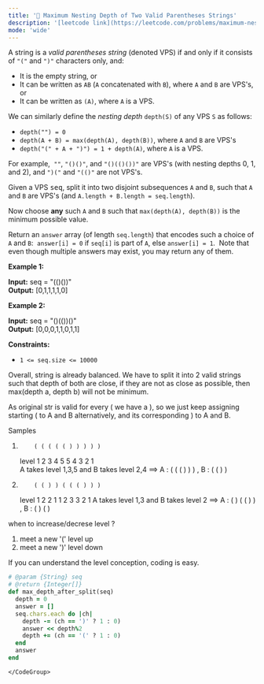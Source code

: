 ```yaml
---
title: '🧀 Maximum Nesting Depth of Two Valid Parentheses Strings'
description: '[leetcode link](https://leetcode.com/problems/maximum-nesting-depth-of-two-valid-parentheses-strings/description/)'
mode: 'wide'
---
```

<Tabs>
  <Tab title="Question" icon="circle-question" iconType="regular">
    <Card>
      <p>A string is a <em>valid parentheses string</em>&nbsp;(denoted VPS) if and only if it consists of <code>&quot;(&quot;</code> and <code>&quot;)&quot;</code> characters only, and:</p>  <ul>  <li>It is the empty string, or</li>  <li>It can be written as&nbsp;<code>AB</code>&nbsp;(<code>A</code>&nbsp;concatenated with&nbsp;<code>B</code>), where&nbsp;<code>A</code>&nbsp;and&nbsp;<code>B</code>&nbsp;are VPS&#39;s, or</li>  <li>It can be written as&nbsp;<code>(A)</code>, where&nbsp;<code>A</code>&nbsp;is a VPS.</li> </ul>  <p>We can&nbsp;similarly define the <em>nesting depth</em> <code>depth(S)</code> of any VPS <code>S</code> as follows:</p>  <ul>  <li><code>depth(&quot;&quot;) = 0</code></li>  <li><code>depth(A + B) = max(depth(A), depth(B))</code>, where <code>A</code> and <code>B</code> are VPS&#39;s</li>  <li><code>depth(&quot;(&quot; + A + &quot;)&quot;) = 1 + depth(A)</code>, where <code>A</code> is a VPS.</li> </ul>  <p>For example,&nbsp; <code>&quot;&quot;</code>,&nbsp;<code>&quot;()()&quot;</code>, and&nbsp;<code>&quot;()(()())&quot;</code>&nbsp;are VPS&#39;s (with nesting depths 0, 1, and 2), and <code>&quot;)(&quot;</code> and <code>&quot;(()&quot;</code> are not VPS&#39;s.</p>    <p>Given a VPS <font face="monospace">seq</font>, split it into two disjoint subsequences <code>A</code> and <code>B</code>, such that&nbsp;<code>A</code> and <code>B</code> are VPS&#39;s (and&nbsp;<code>A.length + B.length = seq.length</code>).</p>  <p>Now choose <strong>any</strong> such <code>A</code> and <code>B</code> such that&nbsp;<code>max(depth(A), depth(B))</code> is the minimum possible value.</p>  <p>Return an <code>answer</code> array (of length <code>seq.length</code>) that encodes such a&nbsp;choice of <code>A</code> and <code>B</code>:&nbsp; <code>answer[i] = 0</code> if <code>seq[i]</code> is part of <code>A</code>, else <code>answer[i] = 1</code>.&nbsp; Note that even though multiple answers may exist, you may return any of them.</p>   <p><strong class="example">Example 1:</strong></p>   <strong>Input:</strong> seq = &quot;(()())&quot; <br/> <strong>Output:</strong> [0,1,1,1,1,0]   <p><strong class="example">Example 2:</strong></p>   <strong>Input:</strong> seq = &quot;()(())()&quot; <br/> <strong>Output:</strong> [0,0,0,1,1,0,1,1]    <p><strong>Constraints:</strong></p>  <ul>  <li><code>1 &lt;= seq.size &lt;= 10000</code></li> </ul> 
    </Card>
  </Tab>
  <Tab title="Solution" icon="lightbulb" iconType="regular" >
    <Card>
      Overall, string is already balanced. We have to split it into 2 valid strings such that depth of both are close, if they are not as close as possible, then max(depth a, depth b) will not be minimum.

As original str is valid for every ( we have a ), so we just keep assigning starting ( to A and B alternatively, and its corresponding ) to A and B. 

Samples

1.         ( ( ( ( ( ) ) ) ) )
   level   1 2 3 4 5 5 4 3 2 1  
   A takes level 1,3,5 and B takes level 2,4 ==&gt; A : ( ( ( ) ) ) , B : ( ( ) )
2.         ( ( ) ) ( ( ( ) ) )
   level   1 2 2 1 1 2 3 3 2 1
   A takes level 1,3 and B takes level 2 ==&gt; A : ( ) ( ( ) ) , B : ( ) ( )
   
when to increase/decrese level ?
1. meet a new '(' level up
2. meet a new ')' level down

If you can understand the level conception, coding is easy.
    </Card>
  <Expandable title="code">
    <CodeGroup dropdown>
```ruby title="Maximum Nesting Depth of Two Valid Parentheses Strings" lines
# @param {String} seq
# @return {Integer[]}
def max_depth_after_split(seq)
  depth = 0
  answer = []
  seq.chars.each do |ch|
    depth -= (ch == ')' ? 1 : 0)
    answer << depth%2
    depth += (ch == '(' ? 1 : 0)
  end
  answer
end
```
    </CodeGroup>
  </Expandable>
  </Tab>
</Tabs>